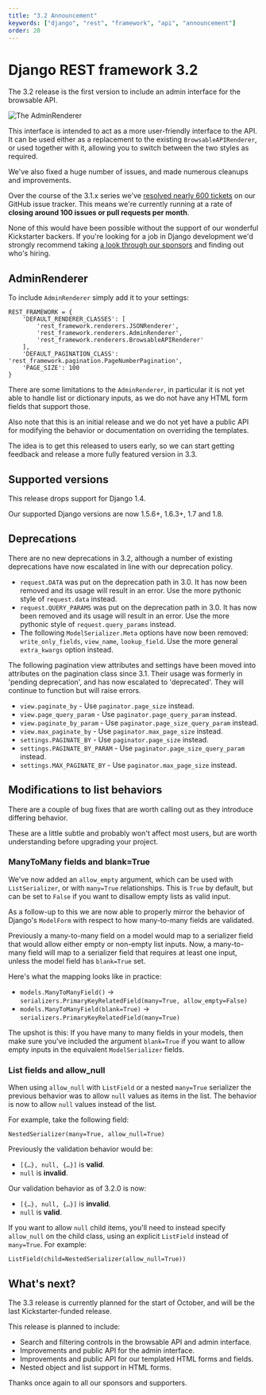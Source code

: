 ```yaml
---
title: "3.2 Announcement"
keywords: ["django", "rest", "framework", "api", "announcement"]
order: 20
---
```


# Django REST framework 3.2

The 3.2 release is the first version to include an admin interface for the browsable API.

![The AdminRenderer](../img/admin.png)

This interface is intended to act as a more user-friendly interface to the API. It can be used either as a replacement to the existing `BrowsableAPIRenderer`, or used together with it, allowing you to switch between the two styles as required.

We've also fixed a huge number of issues, and made numerous cleanups and improvements.

Over the course of the 3.1.x series we've [resolved nearly 600 tickets](https://github.com/encode/django-rest-framework/issues?utf8=%E2%9C%93&q=closed%3A%3E2015-03-05) on our GitHub issue tracker. This means we're currently running at a rate of **closing around 100 issues or pull requests per month**.

None of this would have been possible without the support of our wonderful Kickstarter backers. If you're looking for a job in Django development we'd strongly recommend taking [a look through our sponsors](https://www.django-rest-framework.org/community/kickstarter-announcement/#sponsors) and finding out who's hiring.

## AdminRenderer

To include `AdminRenderer` simply add it to your settings:

    REST_FRAMEWORK = {
        'DEFAULT_RENDERER_CLASSES': [
            'rest_framework.renderers.JSONRenderer',
            'rest_framework.renderers.AdminRenderer',
            'rest_framework.renderers.BrowsableAPIRenderer'
        ],
        'DEFAULT_PAGINATION_CLASS': 'rest_framework.pagination.PageNumberPagination',
        'PAGE_SIZE': 100
    }

There are some limitations to the `AdminRenderer`, in particular it is not yet able to handle list or dictionary inputs, as we do not have any HTML form fields that support those.

Also note that this is an initial release and we do not yet have a public API for modifying the behavior or documentation on overriding the templates.

The idea is to get this released to users early, so we can start getting feedback and release a more fully featured version in 3.3.

## Supported versions

This release drops support for Django 1.4.

Our supported Django versions are now 1.5.6+, 1.6.3+, 1.7 and 1.8.

## Deprecations

There are no new deprecations in 3.2, although a number of existing deprecations have now escalated in line with our deprecation policy.

* `request.DATA` was put on the deprecation path in 3.0. It has now been removed and its usage will result in an error. Use the more pythonic style of `request.data` instead.
* `request.QUERY_PARAMS` was put on the deprecation path in 3.0. It has now been removed and its usage will result in an error. Use the more pythonic style of `request.query_params` instead.
* The following `ModelSerializer.Meta` options have now been removed: `write_only_fields`, `view_name`, `lookup_field`. Use the more general `extra_kwargs` option instead.

The following pagination view attributes and settings have been moved into attributes on the pagination class since 3.1. Their usage was formerly in 'pending deprecation', and has now escalated to 'deprecated'. They will continue to function but will raise errors.

* `view.paginate_by` - Use `paginator.page_size` instead.
* `view.page_query_param` - Use `paginator.page_query_param` instead.
* `view.paginate_by_param` - Use `paginator.page_size_query_param` instead.
* `view.max_paginate_by` - Use `paginator.max_page_size` instead.
* `settings.PAGINATE_BY` - Use `paginator.page_size` instead.
* `settings.PAGINATE_BY_PARAM` - Use `paginator.page_size_query_param` instead.
* `settings.MAX_PAGINATE_BY` - Use `paginator.max_page_size` instead.

## Modifications to list behaviors

There are a couple of bug fixes that are worth calling out as they introduce differing behavior.

These are a little subtle and probably won't affect most users, but are worth understanding before upgrading your project.

### ManyToMany fields and blank=True

We've now added an `allow_empty` argument, which can be used with `ListSerializer`, or with `many=True` relationships. This is `True` by default, but can be set to `False` if you want to disallow empty lists as valid input.

As a follow-up to this we are now able to properly mirror the behavior of Django's `ModelForm` with respect to how many-to-many fields are validated.

Previously a many-to-many field on a model would map to a serializer field that would allow either empty or non-empty list inputs. Now, a many-to-many field will map to a serializer field that requires at least one input, unless the model field has `blank=True` set.

Here's what the mapping looks like in practice:

* `models.ManyToManyField()` → `serializers.PrimaryKeyRelatedField(many=True, allow_empty=False)`
* `models.ManyToManyField(blank=True)` → `serializers.PrimaryKeyRelatedField(many=True)`

The upshot is this: If you have many to many fields in your models, then make sure you've included the argument `blank=True` if you want to allow empty inputs in the equivalent `ModelSerializer` fields.

### List fields and allow_null

When using `allow_null` with `ListField` or a nested `many=True` serializer the previous behavior was to allow `null` values as items in the list. The behavior is now to allow `null` values instead of the list.

For example, take the following field:

    NestedSerializer(many=True, allow_null=True)

Previously the validation behavior would be:

* `[{…}, null, {…}]` is **valid**.
* `null` is **invalid**.

Our validation behavior as of 3.2.0 is now:

* `[{…}, null, {…}]` is **invalid**.
* `null` is **valid**.

If you want to allow `null` child items, you'll need to instead specify `allow_null` on the child class, using an explicit `ListField` instead of `many=True`. For example:

    ListField(child=NestedSerializer(allow_null=True))

## What's next?

The 3.3 release is currently planned for the start of October, and will be the last Kickstarter-funded release.

This release is planned to include:

* Search and filtering controls in the browsable API and admin interface.
* Improvements and public API for the admin interface.
* Improvements and public API for our templated HTML forms and fields.
* Nested object and list support in HTML forms.

Thanks once again to all our sponsors and supporters.
